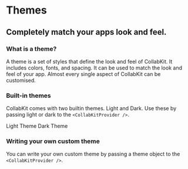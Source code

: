 
# Themes

## Completely match your apps look and feel.

### What is a theme?

A theme is a set of styles that define the look and feel of CollabKit. It includes colors, fonts, and spacing. It can be used to match the look and feel of your app. Almost every single aspect of CollabKit can be customised.

### Built-in themes

CollabKit comes with two builtin themes. Light and Dark. Use these by passing light or dark to the `<CollabKitProvider />`.

<Demo hideThemeEditorButton={true}>
  <ThemeProvider theme="light">
    <ThemeName>Light Theme</ThemeName>
    <Thread
      style={{ width: 320, height: 320, borderRadius: 6 }}
      threadId={'thread1'}
      autoFocus={false}
    />
  </ThemeProvider>
</Demo>

<Demo hideThemeEditorButton={true}>
  <ThemeName>Dark Theme</ThemeName>
  <ThemeProvider theme="dark">
    <Thread
      style={{ width: 320, height: 320, borderRadius: 6 }}
      threadId={'thread1'}
      autoFocus={false}
    />
  </ThemeProvider>
</Demo>

### Writing your own custom theme

You can write your own custom theme by passing a theme object to the `<CollabKitProvider />`.

